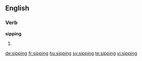 ==English==

===Verb===
'''sipping'''

# {{present participle of|sip}}

[[de:sipping]]
[[fr:sipping]]
[[hu:sipping]]
[[sv:sipping]]
[[te:sipping]]
[[vi:sipping]]